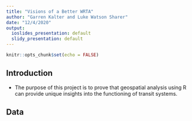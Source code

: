 ```yaml
---
title: "Visions of a Better WRTA"
author: "Garren Kalter and Luke Watson Sharer"
date: "12/4/2020"
output:
  ioslides_presentation: default
  slidy_presentation: default
---
```



```r
knitr::opts_chunk$set(echo = FALSE)
```

## Introduction

- The purpose of this project is to prove that geospatial analysis using R
can provide unique insights into the functioning of transit systems.


## Data

```r
```


